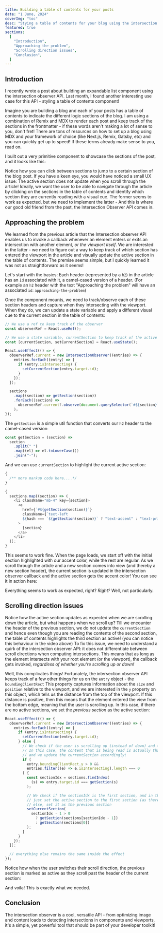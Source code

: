 ```yaml
---
title: Building a table of contents for your posts
date: "1 June, 2024"
coverImg: "toc"
desc: "Stying a table of contents for your blog using the intersection observer API"
featured: true
sections:
  [
    "Introduction",
    "Approaching the problem",
    "Scrolling direction issues",
    "Conclusion",
  ]
---
```


## Introduction

I recently wrote a post about building an expandable list component using the intersection observer API.
Last month, I found another interesting use case for this API - styling a table of contents component!

Imagine you are building a blog and each of your posts has a table of contents to indicate the different
logic sections of the blog. I am using a combination of Remix and MDX to render each post and keep track of
the sections in the frontmatter - if these words aren't making a lot of sense to you, don't fret!
There are tons of resources on how to set up a blog using MDX and your framework of choice (like Next.js, Remix, Gatsby, etc)
and you can quickly get up to speed! If these terms already make sense to you, read on.

I built out a very primitive component to showcase the sections of the post, and it looks like this:

<TOC1 />

Notice how you can click between sections to jump to a certain section of the blog post. If you have a keen eye, you would have noticed a small UX issue:
The active section does not update when you scroll through the article! Ideally, we want the user to be able to navigate through the article by clicking on the sections
in the table of contents and identify which section they are currently reading with a visual cue. The former seems to work as expected, but we need to
implement the latter - And this is where our good old friend from the past, the Intersection Observer API comes in.

## Approaching the problem

We learned from the previous article that the Intersection observer API enables us to invoke a callback whenever an element enters or exits an intersection with another element, _or the viewport itself_.
We are interested in the latter - we need to figure out a way to keep track of which section has entered the viewport in the article and visually update the
active section in the table of contents. The premise seems simple, but I quickly learned it was not as straightforward as it seems!

Let's start with the basics: Each header (represented by a `h2`) in the article has an `id` associated with it, a camel-cased version of a header.
(For example an `h2` header with the text "Approaching the problem" will have an associated `id`: `approaching-the-problem`)

Once the component mounts, we need to track/observe each of these section headers and capture when they intersecting with the viewport. When they do, we can
update a state variable and apply a different visual cue to the current section in the table of contents:

```js
// We use a ref to keep track of the observer
const observerRef = React.useRef();

// We use a state variable, currentSection to keep track of the active section
const [currentSection, setCurrentSection] = React.useState();

React.useEffect(() => {
  observerRef.current = new IntersectionObserver((entries) => {
    entries.forEach((entry) => {
      if (entry.isIntersecting) {
        setCurrentSection(entry.target.id);
      }
    });
  });

  sections
    .map((section) => getSection(section))
    .forEach((section) =>
      observerRef.current?.observe(document.querySelector(`#${section}`))
    );
});
```

The `getSection` is a simple util function that converts our `h2` header to the camel-cased version:

```js
const getSection = (section) =>
  section
    .split(" ")
    .map((el) => el.toLowerCase())
    .join("-");
```

And we can use `currentSection` to highlight the current active section:

```js
{
  /** more markup code here....*/
}

{
  sections.map((section) => (
    <li className="mb-4" key={section}>
      <a
        href={`#${getSection(section)}`}
        className={`text-left 
        ${hash === `${getSection(section)}` ? "text-accent" : "text-primary"}`}
      >
        {section}
      </a>
    </li>
  ));
}
```

This seems to work fine. When the page loads, we start off with the initial section highlighted with our accent color, while the rest are regular.
As we scroll through the article and a new section comes into view (and thereby a new section header), the current section is updated in the intersection
observer callback and the active section gets the accent color! You can see it in action here:

<TOC2 />

Everything seems to work as expected, right? _Right?_ Well, not particularly.

## Scrolling direction issues

Notice how the active section updates as expected when we are scrolling down the article, but what happens when we scroll up? Till we encounter the header
of the previous section, we do not update the `currentSection` and hence even though you are reading the contents of the second section, the table of contents
highlights the third section as active! (you can notice this behaviour in the video above)
To fix this issue, we need to understand a quirk of the intersection observer API: it does not differentiate between scroll directions when computing intersections.
This means that as long as the element intersects with your root element (or the viewport), the callback gets invoked, _regardless of whether you're scrolling up or down!_

Well, this complicates things! Fortunately, the intersection observer API keeps track of a few other things for us on the `entry` object - the `boundingClientRect`
This property captures information about the `size` and `position` relative to the viewport, and we are interested in the `y` property on this object, which tells us
the distance from the top of the viewport. If this distance is positive, then this means that the element entered the view from the bottom edge, meaning that the user is scrolling up.
In this case, if there are no active sections, we set the _previous section_ as the active section:

```js
React.useEffect(() => {
  observerRef.current = new IntersectionObserver((entries) => {
    entries.forEach((entry) => {
      if (entry.isIntersecting) {
        setCurrentSection(entry.target.id);
      } else {
        // We check if the user is scrolling up (instead of down) and there are no intersecting elements
        // In this case, the content that is being read is actually that of the previous section
        // and we update the currentSection accordingly!
        if (
          entry.boundingClientRect.y > 0 &&
          entries.filter((e) => e.isIntersecting).length === 0
        ) {
          const sectionIdx = sections.findIndex(
            (s) => entry.target.id === getSection(s)
          );

          // We check if the sectionIdx is the first section, and in that case,
          // just set the active section to the first section (as there will be no zeroth section!)
          // else, set it as the previous section
          setCurrentSection(
            sectionIdx - 1 > 0
              ? getSection(sections[sectionIdx - 1])
              : getSection(sections[0])
          );
        }
      }
    });
  });

  // everything else remains the same inside the effect
});
```

Notice how when the user switches their scroll direction, the previous section is marked as active as they scroll past the header of the current section:

<TOC3 />

And voila! This is exactly what we needed.

## Conclusion

The intersection observer is a cool, versatile API - from optimizing image and content loads to detecting intersections
in components and viewports, it's a simple, yet powerful tool that should be part of your developer toolkit!
